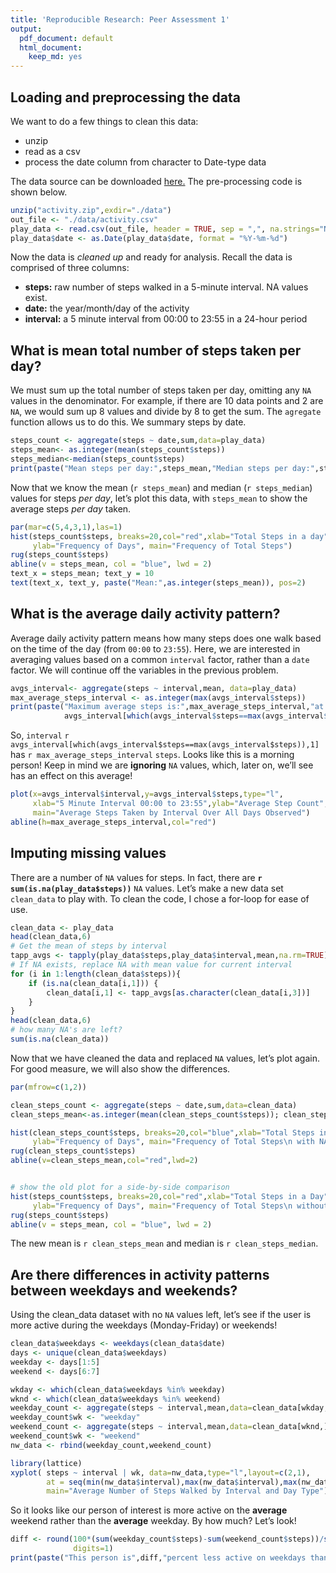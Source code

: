 ```yaml
---
title: 'Reproducible Research: Peer Assessment 1'
output:
  pdf_document: default
  html_document:
    keep_md: yes
---
```




## Loading and preprocessing the data
We want to do a few things to clean this data:

- unzip
- read as a csv
- process the date column from character to Date-type data
 
The data source can be downloaded [here.](https://d396qusza40orc.cloudfront.net/repdata%2Fdata%2Factivity.zip) The pre-processing code is shown below.

 
``` r
unzip("activity.zip",exdir="./data")
out_file <- "./data/activity.csv"
play_data <- read.csv(out_file, header = TRUE, sep = ",", na.strings="NA",stringsAsFactors=F)
play_data$date <- as.Date(play_data$date, format = "%Y-%m-%d")
```

Now the data is *cleaned up* and ready for analysis. Recall the data is comprised of three columns:

- **steps:** raw number of steps walked in a 5-minute interval. NA values exist.
- **date:** the year/month/day of the activity
- **interval:** a 5 minute interval from 00:00 to 23:55 in a 24-hour period

## What is mean total number of steps taken per day?
We must sum up the total number of steps taken per day, omitting any `NA` values in the denominator. For example, if there are 10 data points and 2 are `NA`, we would sum up 8 values and divide by 8 to get the sum. The `agregate` function allows us to do this. We summary steps by date.
```r
steps_count <- aggregate(steps ~ date,sum,data=play_data)
steps_mean<- as.integer(mean(steps_count$steps))
steps_median<-median(steps_count$steps)
print(paste("Mean steps per day:",steps_mean,"Median steps per day:",steps_median))
```
Now that we know the mean (`r steps_mean`) and median (`r steps_median`) values for steps *per day*, let's plot this data, with `steps_mean` to show the average steps *per day* taken. 
``` r
par(mar=c(5,4,3,1),las=1)
hist(steps_count$steps, breaks=20,col="red",xlab="Total Steps in a day",
     ylab="Frequency of Days", main="Frequency of Total Steps")
rug(steps_count$steps)
abline(v = steps_mean, col = "blue", lwd = 2)
text_x = steps_mean; text_y = 10
text(text_x, text_y, paste("Mean:",as.integer(steps_mean)), pos=2) 
```



## What is the average daily activity pattern?
Average daily activity pattern means how many steps does one walk based on the time of the day (from `00:00` to `23:55`). Here, we are interested in averaging values based on a common `interval` factor, rather than a `date` factor. We will continue off the variables in the previous problem.
```r
avgs_interval<- aggregate(steps ~ interval,mean, data=play_data)
max_average_steps_interval <- as.integer(max(avgs_interval$steps))
print(paste("Maximum average steps is:",max_average_steps_interval,"at interval",
            avgs_interval[which(avgs_interval$steps==max(avgs_interval$steps)),1]))

```
So, `interval` `r avgs_interval[which(avgs_interval$steps==max(avgs_interval$steps)),1]` has `r max_average_steps_interval` `steps`. Looks like this is a morning person! Keep in mind we are **ignoring** `NA` values, which, later on, we'll see has an effect on this average!
```r
plot(x=avgs_interval$interval,y=avgs_interval$steps,type="l",
     xlab="5 Minute Interval 00:00 to 23:55",ylab="Average Step Count",
     main="Average Steps Taken by Interval Over All Days Observed")
abline(h=max_average_steps_interval,col="red")
```


## Imputing missing values
There are a number of `NA` values for steps. In fact, there are **`r sum(is.na(play_data$steps))`** `NA` values. Let's make a new data set `clean_data` to play with. To clean the code, I chose a for-loop for ease of use.
```r
clean_data <- play_data
head(clean_data,6)
# Get the mean of steps by interval
tapp_avgs <- tapply(play_data$steps,play_data$interval,mean,na.rm=TRUE)
# If NA exists, replace NA with mean value for current interval
for (i in 1:length(clean_data$steps)){
    if (is.na(clean_data[i,1])) {
        clean_data[i,1] <- tapp_avgs[as.character(clean_data[i,3])]    
    }    
}
head(clean_data,6)
# how many NA's are left?
sum(is.na(clean_data))
```
Now that we have cleaned the data and replaced `NA` values, let's plot again. For good measure, we will also show the differences.

``` r
par(mfrow=c(1,2))

clean_steps_count <- aggregate(steps ~ date,sum,data=clean_data)
clean_steps_mean<-as.integer(mean(clean_steps_count$steps)); clean_steps_median<-as.integer(median(clean_steps_count$steps))

hist(clean_steps_count$steps, breaks=20,col="blue",xlab="Total Steps in a Day",
     ylab="Frequency of Days", main="Frequency of Total Steps\n with NA Replacement")
rug(clean_steps_count$steps)
abline(v=clean_steps_mean,col="red",lwd=2)


# show the old plot for a side-by-side comparison
hist(steps_count$steps, breaks=20,col="red",xlab="Total Steps in a Day",
     ylab="Frequency of Days", main="Frequency of Total Steps\n without NA Replacement")
rug(steps_count$steps)
abline(v = steps_mean, col = "blue", lwd = 2)
```

The new mean is `r clean_steps_mean` and median is `r clean_steps_median`. 



## Are there differences in activity patterns between weekdays and weekends?
Using the clean_data dataset with no `NA` values left, let's see if the user is more active during the weekdays (Monday-Friday) or weekends! 

``` r

clean_data$weekdays <- weekdays(clean_data$date)
days <- unique(clean_data$weekdays)
weekday <- days[1:5]
weekend <- days[6:7]

wkday <- which(clean_data$weekdays %in% weekday)
wknd <- which(clean_data$weekdays %in% weekend)
weekday_count <- aggregate(steps ~ interval,mean,data=clean_data[wkday,])
weekday_count$wk <- "weekday"
weekend_count <- aggregate(steps ~ interval,mean,data=clean_data[wknd,])
weekend_count$wk <- "weekend"
nw_data <- rbind(weekday_count,weekend_count)

library(lattice)
xyplot( steps ~ interval | wk, data=nw_data,type="l",layout=c(2,1),
        at = seq(min(nw_data$interval),max(nw_data$interval),max(nw_data$interval)/20),
        main="Average Number of Steps Walked by Interval and Day Type")

```

So it looks like our person of interest is more active on the **average** weekend rather than the **average** weekday. By how much? Let's look!

``` r
diff <- round(100*(sum(weekday_count$steps)-sum(weekend_count$steps))/sum(weekday_count$steps),
              digits=1)
print(paste("This person is",diff,"percent less active on weekdays than weekends."))

```
